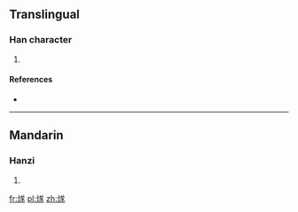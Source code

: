 ==Translingual==

===Han character===
{{Han char|rn=86|rad=火|as=09|sn=13|four=|canj=FTPO}}

# {{defn|Han|sort=火09}}

====References====
* {{Han ref|kx=0678.060|dkj=19234|hdz=32219.040|uh=716B|ud=29035}}

----

==Mandarin==

===Hanzi===
{{cmn-hanzi|pin=[[suì]] ([[sui4]])|wg=sui<sup>4</sup>}}

# {{defn|lang=cmn|sort=火09}}

[[fr:煫]]
[[pl:煫]]
[[zh:煫]]